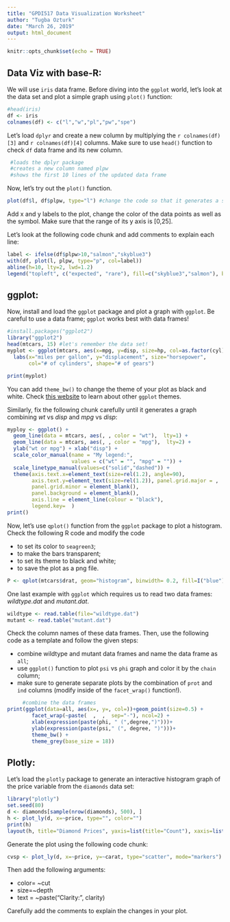 ```yaml
---
title: "GPDI517 Data Visualization Worksheet"
author: "Tugba Ozturk"
date: "March 26, 2019"
output: html_document
---
```


```r
knitr::opts_chunk$set(echo = TRUE)
```

## Data Viz with base-R:

We will use `iris` data frame. Before diving into the `ggplot` world, let's look at the data set and plot a simple graph using `plot()` function:

```r
#head(iris)
df <- iris
colnames(df) <- c("l","w","pl","pw","spe")
```

Let's load `dplyr` and create a new column by multiplying the `r colnames(df)[3]` and `r colnames(df)[4]` columns. Make sure to use `head()` function to check `df` data frame and its new column.

```r
 #loads the dplyr package
 #creates a new column named plpw
 #shows the first 10 lines of the updated data frame
```

Now, let's try out the `plot()` function. 

```r
plot(df$l, df$plpw, type="l") #change the code so that it generates a scatter plot!
```

Add x and y labels to the plot, change the color of the data points as well as the symbol. Make sure that the range of its y axis is [0,25].

Let's look at the following code chunk and add comments to explain each line:

```r
label <- ifelse(df$plpw>10,"salmon","skyblue3")
with(df, plot(l, plpw, type="p", col=label))
abline(h=10, lty=2, lwd=1.2)
legend("topleft", c("expected", "rare"), fill=c("skyblue3","salmon"), bty="n")
```

## ggplot:


Now, install and load the `ggplot` package and plot a graph with `ggplot`. Be careful to use a data frame; `ggplot` works best with data frames!

```r
#install.packages("ggplot2")
library("ggplot2")
head(mtcars, 15) #let's remember the data set!
myplot <- ggplot(mtcars, aes(x=mpg, y=disp, size=hp, col=as.factor(cyl), shape=as.factor(gear))) + geom_point() + 
  labs(x="miles per gallon", y="displacement", size="horsepower", 
       col="# of cylinders", shape="# of gears")

print(myplot)
```

You can add `theme_bw()` to change the theme of your plot as black and white. Check [this website](http://sape.inf.usi.ch/quick-reference/ggplot2/themes) to learn about other `ggplot` themes.

Similarly, fix the following chunk carefully until it generates a graph combining *wt* vs *disp* and *mpg* vs *disp*:

```r
myploy <- ggplot() + 
  geom_line(data = mtcars, aes(, , color = "wt"),  lty=1) + 
  geom_line(data = mtcars, aes(, , color = "mpg"),  lty=2) + 
  ylab("wt or mpg") + xlab("disp") +
  scale_color_manual(name = "My legend:", 
                     values = c("wt" = "", "mpg" = "")) +
  scale_linetype_manual(values=c("solid","dashed")) +
  theme(axis.text.x=element_text(size=rel(1.2), angle=90),
        axis.text.y=element_text(size=rel(1.2)), panel.grid.major = , 
        panel.grid.minor = element_blank(),
        panel.background = element_blank(), 
        axis.line = element_line(colour = "black"),
        legend.key=  ) 
print()
```


Now, let's use `qplot()` function from the `ggplot` package to plot a histogram. Check the following R code and modify the code 

- to set its color to `seagreen3`;
- to make the bars transparent;
- to set its theme to black and white;
- to save the plot as a png file.

```r

P <- qplot(mtcars$drat, geom="histogram", binwidth= 0.2, fill=I("blue"), col=I("blue"), bins=20, alpha=) + theme(text = element_text(size=12), legend.position = "none") + xlab("D") + ylab("Count") 

```

One last example with `ggplot` which requires us to read two data frames: *wildtype.dat* and *mutant.dat*.

```r
wildtype <- read.table(file="wildtype.dat")
mutant <- read.table("mutant.dat")
```

Check the column names of these data frames. Then, use the following code as a template and follow the given steps:

- combine wildtype and mutant data frames and name the data frame as `all`;
- use `ggplot()` function to plot `psi` vs `phi` graph and color it by the `chain` column;
- make sure to generate separate plots by the combination of `prot` and `ind` columns (modify inside of the `facet_wrap()` function!).


```r
     #combine the data frames
print(ggplot(data=all, aes(x=, y=, col=))+geom_point(size=0.5) + 
        facet_wrap(~paste(  ,  ,  sep="-"), ncol=2) + 
        xlab(expression(paste(phi, " (",degree,")")))+ 
        ylab(expression(paste(psi," (", degree, ")")))+
        theme_bw() +
        theme_grey(base_size = 18))
```


## Plotly:
Let's load the `plotly` package to generate an interactive histogram graph of the price variable from the `diamonds` data set:

```r

library("plotly")
set.seed(80)
d <- diamonds[sample(nrow(diamonds), 500), ]
h <- plot_ly(d, x=~price, type="", color="")
print(h)
layout(h, title="Diamond Prices", yaxis=list(title="Count"), xaxis=list(title="Price"))
```

Generate the plot using the following code chunk:

```r
cvsp <- plot_ly(d, x=~price, y=~carat, type="scatter", mode="markers")
```

Then add the following arguments:

- color= ~cut
- size=~depth
- text = ~paste("Clarity: ", clarity)

Carefully add the comments to explain the changes in your plot. 